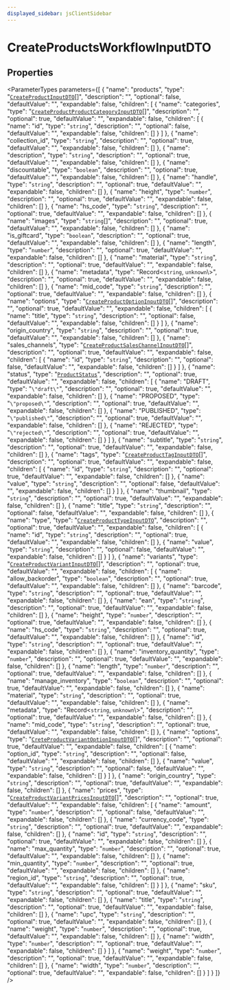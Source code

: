 ```yaml
---
displayed_sidebar: jsClientSidebar
---
```



# CreateProductsWorkflowInputDTO

## Properties

<ParameterTypes parameters={[
  {
    "name": "products",
    "type": "[`CreateProductInputDTO`](internal.internal-1.WorkflowTypes.ProductWorkflow.CreateProductInputDTO.mdx)[]",
    "description": "",
    "optional": false,
    "defaultValue": "",
    "expandable": false,
    "children": [
      {
        "name": "categories",
        "type": "[`CreateProductProductCategoryInputDTO`](internal.internal-1.WorkflowTypes.ProductWorkflow.CreateProductProductCategoryInputDTO.mdx)[]",
        "description": "",
        "optional": true,
        "defaultValue": "",
        "expandable": false,
        "children": [
          {
            "name": "id",
            "type": "`string`",
            "description": "",
            "optional": false,
            "defaultValue": "",
            "expandable": false,
            "children": []
          }
        ]
      },
      {
        "name": "collection_id",
        "type": "`string`",
        "description": "",
        "optional": true,
        "defaultValue": "",
        "expandable": false,
        "children": []
      },
      {
        "name": "description",
        "type": "`string`",
        "description": "",
        "optional": true,
        "defaultValue": "",
        "expandable": false,
        "children": []
      },
      {
        "name": "discountable",
        "type": "`boolean`",
        "description": "",
        "optional": true,
        "defaultValue": "",
        "expandable": false,
        "children": []
      },
      {
        "name": "handle",
        "type": "`string`",
        "description": "",
        "optional": true,
        "defaultValue": "",
        "expandable": false,
        "children": []
      },
      {
        "name": "height",
        "type": "`number`",
        "description": "",
        "optional": true,
        "defaultValue": "",
        "expandable": false,
        "children": []
      },
      {
        "name": "hs_code",
        "type": "`string`",
        "description": "",
        "optional": true,
        "defaultValue": "",
        "expandable": false,
        "children": []
      },
      {
        "name": "images",
        "type": "`string`[]",
        "description": "",
        "optional": true,
        "defaultValue": "",
        "expandable": false,
        "children": []
      },
      {
        "name": "is_giftcard",
        "type": "`boolean`",
        "description": "",
        "optional": true,
        "defaultValue": "",
        "expandable": false,
        "children": []
      },
      {
        "name": "length",
        "type": "`number`",
        "description": "",
        "optional": true,
        "defaultValue": "",
        "expandable": false,
        "children": []
      },
      {
        "name": "material",
        "type": "`string`",
        "description": "",
        "optional": true,
        "defaultValue": "",
        "expandable": false,
        "children": []
      },
      {
        "name": "metadata",
        "type": "Record<`string`, `unknown`\\>",
        "description": "",
        "optional": true,
        "defaultValue": "",
        "expandable": false,
        "children": []
      },
      {
        "name": "mid_code",
        "type": "`string`",
        "description": "",
        "optional": true,
        "defaultValue": "",
        "expandable": false,
        "children": []
      },
      {
        "name": "options",
        "type": "[`CreateProductOptionInputDTO`](internal.internal-1.WorkflowTypes.ProductWorkflow.CreateProductOptionInputDTO.mdx)[]",
        "description": "",
        "optional": true,
        "defaultValue": "",
        "expandable": false,
        "children": [
          {
            "name": "title",
            "type": "`string`",
            "description": "",
            "optional": false,
            "defaultValue": "",
            "expandable": false,
            "children": []
          }
        ]
      },
      {
        "name": "origin_country",
        "type": "`string`",
        "description": "",
        "optional": true,
        "defaultValue": "",
        "expandable": false,
        "children": []
      },
      {
        "name": "sales_channels",
        "type": "[`CreateProductSalesChannelInputDTO`](internal.internal-1.WorkflowTypes.ProductWorkflow.CreateProductSalesChannelInputDTO.mdx)[]",
        "description": "",
        "optional": true,
        "defaultValue": "",
        "expandable": false,
        "children": [
          {
            "name": "id",
            "type": "`string`",
            "description": "",
            "optional": false,
            "defaultValue": "",
            "expandable": false,
            "children": []
          }
        ]
      },
      {
        "name": "status",
        "type": "[`ProductStatus`](../../ProductTypes/enums/internal.internal-1.ProductTypes.ProductStatus.mdx)",
        "description": "",
        "optional": true,
        "defaultValue": "",
        "expandable": false,
        "children": [
          {
            "name": "DRAFT",
            "type": "``\"draft\"``",
            "description": "",
            "optional": true,
            "defaultValue": "",
            "expandable": false,
            "children": []
          },
          {
            "name": "PROPOSED",
            "type": "``\"proposed\"``",
            "description": "",
            "optional": true,
            "defaultValue": "",
            "expandable": false,
            "children": []
          },
          {
            "name": "PUBLISHED",
            "type": "``\"published\"``",
            "description": "",
            "optional": true,
            "defaultValue": "",
            "expandable": false,
            "children": []
          },
          {
            "name": "REJECTED",
            "type": "``\"rejected\"``",
            "description": "",
            "optional": true,
            "defaultValue": "",
            "expandable": false,
            "children": []
          }
        ]
      },
      {
        "name": "subtitle",
        "type": "`string`",
        "description": "",
        "optional": true,
        "defaultValue": "",
        "expandable": false,
        "children": []
      },
      {
        "name": "tags",
        "type": "[`CreateProductTagInputDTO`](internal.internal-1.WorkflowTypes.ProductWorkflow.CreateProductTagInputDTO.mdx)[]",
        "description": "",
        "optional": true,
        "defaultValue": "",
        "expandable": false,
        "children": [
          {
            "name": "id",
            "type": "`string`",
            "description": "",
            "optional": true,
            "defaultValue": "",
            "expandable": false,
            "children": []
          },
          {
            "name": "value",
            "type": "`string`",
            "description": "",
            "optional": false,
            "defaultValue": "",
            "expandable": false,
            "children": []
          }
        ]
      },
      {
        "name": "thumbnail",
        "type": "`string`",
        "description": "",
        "optional": true,
        "defaultValue": "",
        "expandable": false,
        "children": []
      },
      {
        "name": "title",
        "type": "`string`",
        "description": "",
        "optional": false,
        "defaultValue": "",
        "expandable": false,
        "children": []
      },
      {
        "name": "type",
        "type": "[`CreateProductTypeInputDTO`](internal.internal-1.WorkflowTypes.ProductWorkflow.CreateProductTypeInputDTO.mdx)",
        "description": "",
        "optional": true,
        "defaultValue": "",
        "expandable": false,
        "children": [
          {
            "name": "id",
            "type": "`string`",
            "description": "",
            "optional": true,
            "defaultValue": "",
            "expandable": false,
            "children": []
          },
          {
            "name": "value",
            "type": "`string`",
            "description": "",
            "optional": false,
            "defaultValue": "",
            "expandable": false,
            "children": []
          }
        ]
      },
      {
        "name": "variants",
        "type": "[`CreateProductVariantInputDTO`](internal.internal-1.WorkflowTypes.ProductWorkflow.CreateProductVariantInputDTO.mdx)[]",
        "description": "",
        "optional": true,
        "defaultValue": "",
        "expandable": false,
        "children": [
          {
            "name": "allow_backorder",
            "type": "`boolean`",
            "description": "",
            "optional": true,
            "defaultValue": "",
            "expandable": false,
            "children": []
          },
          {
            "name": "barcode",
            "type": "`string`",
            "description": "",
            "optional": true,
            "defaultValue": "",
            "expandable": false,
            "children": []
          },
          {
            "name": "ean",
            "type": "`string`",
            "description": "",
            "optional": true,
            "defaultValue": "",
            "expandable": false,
            "children": []
          },
          {
            "name": "height",
            "type": "`number`",
            "description": "",
            "optional": true,
            "defaultValue": "",
            "expandable": false,
            "children": []
          },
          {
            "name": "hs_code",
            "type": "`string`",
            "description": "",
            "optional": true,
            "defaultValue": "",
            "expandable": false,
            "children": []
          },
          {
            "name": "id",
            "type": "`string`",
            "description": "",
            "optional": true,
            "defaultValue": "",
            "expandable": false,
            "children": []
          },
          {
            "name": "inventory_quantity",
            "type": "`number`",
            "description": "",
            "optional": true,
            "defaultValue": "",
            "expandable": false,
            "children": []
          },
          {
            "name": "length",
            "type": "`number`",
            "description": "",
            "optional": true,
            "defaultValue": "",
            "expandable": false,
            "children": []
          },
          {
            "name": "manage_inventory",
            "type": "`boolean`",
            "description": "",
            "optional": true,
            "defaultValue": "",
            "expandable": false,
            "children": []
          },
          {
            "name": "material",
            "type": "`string`",
            "description": "",
            "optional": true,
            "defaultValue": "",
            "expandable": false,
            "children": []
          },
          {
            "name": "metadata",
            "type": "Record<`string`, `unknown`\\>",
            "description": "",
            "optional": true,
            "defaultValue": "",
            "expandable": false,
            "children": []
          },
          {
            "name": "mid_code",
            "type": "`string`",
            "description": "",
            "optional": true,
            "defaultValue": "",
            "expandable": false,
            "children": []
          },
          {
            "name": "options",
            "type": "[`CreteProductVariantOptionInputDTO`](internal.internal-1.WorkflowTypes.ProductWorkflow.CreteProductVariantOptionInputDTO.mdx)[]",
            "description": "",
            "optional": true,
            "defaultValue": "",
            "expandable": false,
            "children": [
              {
                "name": "option_id",
                "type": "`string`",
                "description": "",
                "optional": false,
                "defaultValue": "",
                "expandable": false,
                "children": []
              },
              {
                "name": "value",
                "type": "`string`",
                "description": "",
                "optional": false,
                "defaultValue": "",
                "expandable": false,
                "children": []
              }
            ]
          },
          {
            "name": "origin_country",
            "type": "`string`",
            "description": "",
            "optional": true,
            "defaultValue": "",
            "expandable": false,
            "children": []
          },
          {
            "name": "prices",
            "type": "[`CreateProductVariantPricesInputDTO`](internal.internal-1.WorkflowTypes.ProductWorkflow.CreateProductVariantPricesInputDTO.mdx)[]",
            "description": "",
            "optional": true,
            "defaultValue": "",
            "expandable": false,
            "children": [
              {
                "name": "amount",
                "type": "`number`",
                "description": "",
                "optional": false,
                "defaultValue": "",
                "expandable": false,
                "children": []
              },
              {
                "name": "currency_code",
                "type": "`string`",
                "description": "",
                "optional": true,
                "defaultValue": "",
                "expandable": false,
                "children": []
              },
              {
                "name": "id",
                "type": "`string`",
                "description": "",
                "optional": true,
                "defaultValue": "",
                "expandable": false,
                "children": []
              },
              {
                "name": "max_quantity",
                "type": "`number`",
                "description": "",
                "optional": true,
                "defaultValue": "",
                "expandable": false,
                "children": []
              },
              {
                "name": "min_quantity",
                "type": "`number`",
                "description": "",
                "optional": true,
                "defaultValue": "",
                "expandable": false,
                "children": []
              },
              {
                "name": "region_id",
                "type": "`string`",
                "description": "",
                "optional": true,
                "defaultValue": "",
                "expandable": false,
                "children": []
              }
            ]
          },
          {
            "name": "sku",
            "type": "`string`",
            "description": "",
            "optional": true,
            "defaultValue": "",
            "expandable": false,
            "children": []
          },
          {
            "name": "title",
            "type": "`string`",
            "description": "",
            "optional": true,
            "defaultValue": "",
            "expandable": false,
            "children": []
          },
          {
            "name": "upc",
            "type": "`string`",
            "description": "",
            "optional": true,
            "defaultValue": "",
            "expandable": false,
            "children": []
          },
          {
            "name": "weight",
            "type": "`number`",
            "description": "",
            "optional": true,
            "defaultValue": "",
            "expandable": false,
            "children": []
          },
          {
            "name": "width",
            "type": "`number`",
            "description": "",
            "optional": true,
            "defaultValue": "",
            "expandable": false,
            "children": []
          }
        ]
      },
      {
        "name": "weight",
        "type": "`number`",
        "description": "",
        "optional": true,
        "defaultValue": "",
        "expandable": false,
        "children": []
      },
      {
        "name": "width",
        "type": "`number`",
        "description": "",
        "optional": true,
        "defaultValue": "",
        "expandable": false,
        "children": []
      }
    ]
  }
]} />
